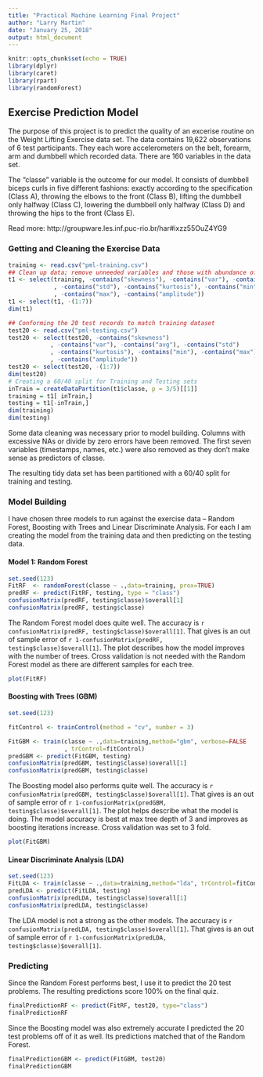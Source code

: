 ---
title: "Practical Machine Learning Final Project"
author: "Larry Martin"
date: "January 25, 2018"
output: html_document
---

```{r setup, include=FALSE}
knitr::opts_chunk$set(echo = TRUE)
library(dplyr)
library(caret)
library(rpart)
library(randomForest)
```

## Exercise Prediction Model

The purpose of this project is to predict the quality of an excerise routine on the Weight Lifting Exercise data set. The data contains 19,622 observations of 6 test participants. They each wore accelerometers on the belt, forearm, arm and dumbbell which recorded data. There are 160 variables in the data set.  

The "classe" variable is the outcome for our model. It consists of dumbbell biceps curls in five different fashions: exactly according to the specification (Class A), throwing the elbows to the front (Class B), lifting the dumbbell only halfway (Class C), lowering the dumbbell only halfway (Class D) and throwing the hips to the front (Class E). 

Read more: http://groupware.les.inf.puc-rio.br/har#ixzz55OuZ4YG9

### Getting and Cleaning the Exercise Data
```{r data}
training <- read.csv("pml-training.csv")
## Clean up data; remove unneeded variables and those with abundance of NAs
t1 <- select(training, -contains("skewness"), -contains("var"), -contains("avg")
             , -contains("std"), -contains("kurtosis"), -contains("min")
             , -contains("max"), -contains("amplitude"))
t1 <- select(t1, -(1:7))
dim(t1)

## Conforming the 20 test records to match training dataset
test20 <- read.csv("pml-testing.csv")
test20 <- select(test20, -contains("skewness")
            , -contains("var"), -contains("avg"), -contains("std")
            , -contains("kurtosis"), -contains("min"), -contains("max")
            , -contains("amplitude"))
test20 <- select(test20, -(1:7))
dim(test20)
# Creating a 60/40 split for Training and Testing sets
inTrain = createDataPartition(t1$classe, p = 3/5)[[1]]  
training = t1[ inTrain,]  
testing = t1[-inTrain,]
dim(training)
dim(testing)
```
Some data cleaning was necessary prior to model building. Columns with excessive NAs or divide by zero errors have been removed. The first seven variables (timestamps, names, etc.) were also removed as they don't make sense as predictors of classe. 

The resulting tidy data set has been partitioned with a 60/40 split for training and testing. 

### Model Building

I have chosen three models to run against the exercise data -- Random Forest, Boosting with Trees and Linear Discriminate Analysis. For each I am creating the model from the training data and then predicting on the testing data. 


#### Model 1: Random Forest
```{r model2, echo=TRUE}
set.seed(123)
FitRF  <- randomForest(classe ~ .,data=training, prox=TRUE)
predRF <- predict(FitRF, testing, type = "class")
confusionMatrix(predRF, testing$classe)$overall[1]
confusionMatrix(predRF, testing$classe)
```
The Random Forest model does quite well. The accuracy is `r confusionMatrix(predRF, testing$classe)$overall[1]`. That gives is an out of sample error of `r 1-confusionMatrix(predRF, testing$classe)$overall[1]`. The plot describes how the model improves with the number of trees. Cross validation is not needed with the Random Forest model as there are different samples for each tree.  

```{r plot1, echo=FALSE}
plot(FitRF)
```

#### Boosting with Trees (GBM)
```{r model3, echo=TRUE}
set.seed(123)

fitControl <- trainControl(method = "cv", number = 3)

FitGBM <- train(classe ~ .,data=training,method="gbm", verbose=FALSE
                , trControl=fitControl)
predGBM <- predict(FitGBM, testing)
confusionMatrix(predGBM, testing$classe)$overall[1]
confusionMatrix(predGBM, testing$classe)
```

The Boosting model also performs quite well. The accuracy is `r confusionMatrix(predGBM, testing$classe)$overall[1]`. That gives is an out of sample error of `r 1-confusionMatrix(predGBM, testing$classe)$overall[1]`.  The plot helps describe what the model is doing. The model accuracy is best at max tree depth of 3 and improves as boosting iterations increase. Cross validation was set to 3 fold.
```{r plot2, echo=FALSE}
plot(FitGBM)
```

#### Linear Discriminate Analysis (LDA)
```{r model4, echo=TRUE}
set.seed(123)
FitLDA <- train(classe ~ .,data=training,method="lda", trControl=fitControl)
predLDA <- predict(FitLDA, testing)
confusionMatrix(predLDA, testing$classe)$overall[1]
confusionMatrix(predLDA, testing$classe)
```

The LDA model is not a strong as the other models. The accuracy is `r confusionMatrix(predLDA, testing$classe)$overall[1]`. That gives is an out of sample error of `r 1-confusionMatrix(predLDA, testing$classe)$overall[1]`.  


### Predicting
Since the Random Forest performs best, I use it to predict the 20 test problems. The resulting predictions score 100% on the final quiz.
```{r pred1, echo=TRUE}
finalPredictionRF <- predict(FitRF, test20, type="class")
finalPredictionRF
```
Since the Boosting model was also extremely accurate I predicted the 20 test problems off of it as well. Its predictions matched that of the Random Forest.

```{r pred2, echo=TRUE}
finalPredictionGBM <- predict(FitGBM, test20)
finalPredictionGBM
```
